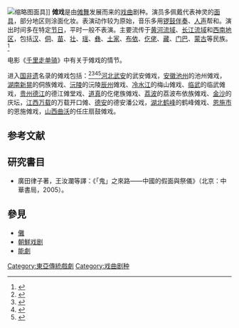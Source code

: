 
{{中国非物质文化遗产
|名称 = 傩戏
|序号 = 233
|编号项目 =Ⅳ—89
|分类 = 传统戏剧
|申报地区或单位 = [[河北省|河北省]][[武安市|武安市]]，[[安徽省|安徽省]][[池州市|池州市]]，[[湖南省|湖南省]][[新晃侗族自治县|新晃侗族自治县]]、[[沅陵县|沅陵县]]，[[贵州省|贵州省]][[德江县|德江县]]<br>[[江西省|江西省]][[万载县|万载县]]，贵州省[[道真仡佬族苗族自治县|道真仡佬族苗族自治县]]，[[湖北省|湖北省]][[鹤峰县|鹤峰县]]、[[恩施市|恩施市]]<br>[[山西省|山西省]][[曲沃县|曲沃县]]，江西省[[德安县|德安县]]，湖南省[[冷水江市|冷水江市]]，贵州省[[荔波县|荔波县]]<br>湖南省[[临武县|临武县]]，贵州省[[金沙县|金沙县]]
|登录时间 = 2006年<br>2008年<br>2011年<br>2014年
| 省区市1 = 河北
| 省区市2 = 安徽
| 省区市3 = 湖南
| 省区市4 = 贵州
| 省区市5 = 江西
| 省区市6 = 湖北 
| 省区市7 = 山西 
}}
[[File:Nuo_opera_masks.jpg|缩略图]]面具]]
'''傩戏'''是由[[傩舞|傩舞]]发展而来的[[戏曲|戏曲]]剧种。演员多佩戴代表神灵的[[面具|面具]]，部分地区则涂面化妆。表演动作较为原始，音乐多用[[锣|锣]][[鼓|鼓]][[伴奏|伴奏]]、[[人声|人声]]帮和。演出时间多在特定[[节日|节日]]，平时一般不表演。主要流传于[[黄河流域|黄河流域]]、[[长江流域|长江流域]]和[[中国西南地区|西南地区]]，包括[[汉族|汉]]、[[侗族|侗]]、[[苗族|苗]]、[[壮族|壮]]、[[瑶族|瑶]]、[[彝族|彝]]、[[土家族|土家]]、[[布依族|布依]]、[[仡佬族|仡佬]]、[[藏族|藏]]、[[门巴族|门巴]]、[[蒙古族|蒙古]]等民族。<ref name=Ency>{{cite encyclopedia |year=2009|title =傩、傩戏|encyclopedia=[[中国大百科全书|中国大百科全书]]|publisher=中国大百科全书出版社|location=北京|edition=第二版|ISBN=978-7-5000-7958-3}}</ref>

电影《[[千里走单骑_(电影)|千里走单骑]]》中有关于傩戏的情节。

进入[[国家级非物质文化遗产|国非遗]]名录的傩戏包括：<ref>{{cite web|url=http://www.gov.cn/zhengce/content/2008-03/28/content_5917.htm|title=国务院关于公布第一批国家级非物质文化遗产名录的通知|publisher=[[中国国务院|中国国务院]]|accessdate=2015-10-11|archive-date=2015-05-18|archive-url=https://web.archive.org/web/20150518091402/http://www.gov.cn/zhengce/content/2008-03/28/content_5917.htm|dead-url=no}}</ref><ref>{{cite web|url=http://www.gov.cn/zhengce/content/2008-06/16/content_5835.htm|title=国务院关于公布第二批国家级非物质文化遗产名录和第一批国家级非物质文化遗产扩展项目名录的通知|publisher=中国国务院|accessdate=2015-10-11|archive-date=2015-05-18|archive-url=https://web.archive.org/web/20150518091220/http://www.gov.cn/zhengce/content/2008-06/16/content_5835.htm|dead-url=no}}</ref><ref>{{cite web|url=http://www.gov.cn/zhengce/content/2011-06/09/content_5804.htm|title=国务院关于公布第三批国家级非物质文化遗产名录的通知|publisher=中国国务院|accessdate=2015-10-11|archive-date=2015-09-24|archive-url=https://web.archive.org/web/20150924065843/http://www.gov.cn/zhengce/content/2011-06/09/content_5804.htm|dead-url=no}}</ref><ref>{{cite web|url=http://www.gov.cn/zhengce/content/2014-12/03/content_9286.htm|title=国务院关于公布第四批国家级非物质文化遗产代表性项目名录的通知|publisher=中国国务院|accessdate=2015-10-11|archive-date=2015-01-11|archive-url=https://web.archive.org/web/20150111080004/http://www.gov.cn/zhengce/content/2014-12/03/content_9286.htm|dead-url=no}}</ref>[[河北|河北]][[武安|武安]]的武安傩戏，[[安徽|安徽]][[池州|池州]]的池州傩戏，[[湖南|湖南]][[新晃|新晃]]的侗族傩戏、[[沅陵|沅陵]]的沅陵[[辰州_(隋朝)|辰州]]傩戏、[[冷水江|冷水江]]的梅山傩戏、[[临武|临武]]的临武傩戏，[[贵州|贵州]][[德江|德江]]的德江傩堂戏、[[道真|道真]]的仡佬族傩戏、[[荔波|荔波]]的荔波布依族傩戏、[[金沙县|金沙]]的庆坛，[[江西|江西]][[万载|万载]]的万载开口傩、[[德安县|德安]]的德安潘公戏，[[湖北|湖北]][[鹤峰|鹤峰]]的鹤峰傩戏、[[恩施市|恩施市]]的恩施傩戏，[[山西|山西]][[曲沃|曲沃]]的任庄扇鼓傩戏。

==参考文献==
{{reflist}}

==研究書目==
*廣田律子著，王汝瀾等譯：《「鬼」之來路——中國的假面與祭儀》（北京：中華書局，2005）。

==參見==
*[[儺|儺]]
*[[朝鮮戏剧|朝鮮戏剧]]
*[[能劇|能劇]]{{中国各地戏剧}}

{{河北国家级非物质文化遗产}}
{{安徽国家级非物质文化遗产}}
{{湖南国家级非物质文化遗产}}
{{贵州国家级非物质文化遗产}}
{{湖北国家级非物质文化遗产}}
{{江西国家级非物质文化遗产}}
{{山西国家级非物质文化遗产}}
[[Category:東亞傳統戲劇|Category:東亞傳統戲劇]]
[[Category:戏曲剧种|Category:戏曲剧种]]